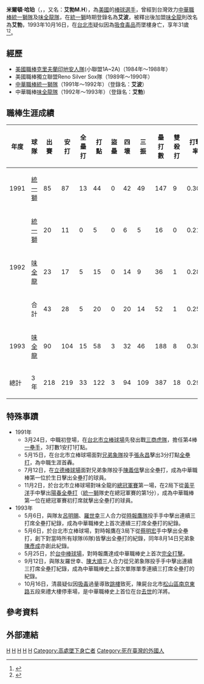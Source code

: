 {{Infobox CPBL player
| name          = 米爾頓·哈珀<br>Milton Harper
| position      = 一壘手、外野手
| birth_date    = {{birth date|mf=yes|1962|7|12}}
| birth_place   = {{USA}}[[加利福尼亞州|加利福尼亞州]][[巴斯托_(加利福尼亞州)|巴斯托]]
| death_date    = {{death date and age|mf=yes|1993|10|16|1962|7|12}}
| death_place   = {{TWN}}[[臺北市|臺北市]]
| bats          = 左
| throws        = 左
| debutdate     = 3月24日
| debutyear     = 1991年
| debutteam     = 統一獅
| finaldate     = 10月10日
| finalyear     = 1993年
| finalteam     = 味全龍
| statyear      = 1993年
| stat1label    = 打擊率
| stat1value    = 0.295
| stat2label    = 全壘打
| stat2value    = 33
| stat3label    = 打點
| stat3value    = 122
| teams         = <nowiki></nowiki>
*[[統一獅|統一獅]]（1991年～1992年）
*[[味全龍|味全龍]]（1992年～1993年）
| highlights    = <nowiki></nowiki>
*[[中華職棒|中華職棒]]單月[[MVP|MVP]]：1993/05
}}

'''米爾頓·哈珀'''（{{lang-en|Milton Harper}}，{{bd|1962年|7月12日|1993年|10月16日|||}}，又名：'''艾勃M.H'''），為[[美國|美國]]的[[棒球選手|棒球選手]]，曾經到台灣效力[[中華職棒|中華職棒]][[統一獅隊|統一獅隊]]及[[味全龍隊|味全龍隊]]，在[[統一獅|統一獅]]時期登錄名為'''艾波'''，被釋出後加盟[[味全龍|味全龍]]則改名為'''艾勃'''，1993年10月16日，在[[台北市|台北市]]疑似因為[[吸食毒品|吸食毒品]]而墜樓身亡，享年31歲<ref>{{cite news|title=棒球史上的今天／1993年10月16日　艾勃離奇墜樓身亡|url=https://news.tvbs.com.tw/sports/621658|website=[[TVBS|TVBS]]|date=2015-10-16|accessdate=2021-04-22|archive-date=2021-04-22|archive-url=https://web.archive.org/web/20210422090030/https://news.tvbs.com.tw/sports/621658|dead-url=no}}</ref><ref>{{cite news|title=一起看球趣／洋砲艾勃創史上首次完全打擊 卻客死異鄉|url=https://sports.ettoday.net/news/916223|website=[[ETtoday新聞雲|ETtoday新聞雲]]|date=2017-06-07|accessdate=2021-04-22|archive-date=2021-04-29|archive-url=https://web.archive.org/web/20210429212434/https://sports.ettoday.net/news/916223|dead-url=no}}</ref>。

==經歷==
*[[美國職棒|美國職棒]][[克里夫蘭印地安人隊|克里夫蘭印地安人隊]](小聯盟1A~2A)（1984年～1988年）
*美國職棒獨立聯盟Reno Silver Sox隊（1989年～1990年）
*[[中華職棒|中華職棒]][[統一獅隊|統一獅隊]]（1991年～1992年）（登錄名：'''艾波'''）
*中華職棒[[味全龍隊|味全龍隊]]（1992年～1993年）（登錄名：'''艾勃'''）

==職棒生涯成績==
{| border="1" width="800PX"
|- align=middle
!年度!!球隊!!出賽!!安打!!全壘打!!打點!!盜壘!!四壞!!三振!!壘打數!!雙殺打!!打擊率
|- align=middle
|1991||[[統一獅|統一獅]]||85||87||13||44||0||42||49||147||9||0.300
|- align="center"
| rowspan="3" |1992||[[統一獅|統一獅]]||20||11||0||5||0||6||5||16||0||0.212
|- align="center"
|[[味全龍|味全龍]]||23||17||5||15||0||14||9||36||1||0.288
|- align="middle" 
!合計!!43||28||5||20||0||20||14||52||1||0.252
|- align=middle
|1993||[[味全龍|味全龍]]||90||104||15||58||3||32||46||188||8||0.305
|- align=middle style="color:#FFFFFF; background-color:#ff0000"
!總計!!3年!!218||219||33||122||3||94||109||387||18||0.295
|}

==特殊事蹟==
*1991年
**3月24日，中職初登場，在[[台北市立棒球場|台北市立棒球場]]先發出戰[[三商虎隊|三商虎隊]]，擔任第4棒[[一壘手|一壘手]]，3打數1安打1打點。
**5月15日，在台北市立棒球場面對[[兄弟象隊|兄弟象隊]]投手[[張永昌_(棒球運動員)|張永昌]]擊出3分打點[[全壘打|全壘打]]，為中職生涯首轟。
**7月12日，在[[立德棒球場|立德棒球場]]面對兄弟象隊投手[[陳義信|陳義信]]擊出全壘打，成為中華職棒第一位於生日擊出全壘打的球員。
**11月2日，於台北市立棒球場對味全龍的[[1991年中華職棒總冠軍賽|總冠軍賽]]第一場，在2局下從[[黃平洋|黃平洋]]手中擊出[[陽春全壘打|陽春全壘打]]（[[統一獅|統一獅]]隊史在總冠軍賽的第1分），成為中華職棒第一位在總冠軍賽初打席就擊出全壘打的球員。
*1993年
**5月6日，與隊友[[呂明賜|呂明賜]]、[[羅世幸|羅世幸]]三人合力從[[時報鷹隊|時報鷹隊]]投手手中擊出連續三打席全壘打紀錄，成為中華職棒史上首次連續三打席全壘打的紀錄。
**5月6日，於台北市立棒球場，對時報鷹在3局下從[[蔡明宏|蔡明宏]]手中擊出全壘打，創下對當時所有球隊(6隊)皆擊出全壘打的紀錄，同年8月14日兄弟象[[陳彥成|陳彥成]]亦創此紀錄。
**5月25日，於[[台中棒球場|台中棒球場]]，對時報鷹達成中華職棒史上首次[[完全打擊|完全打擊]]。
**9月12日，與隊友羅世幸、[[陳大順|陳大順]]三人合力從兄弟象隊投手手中擊出連續三打席全壘打紀錄，成為中華職棒史上首次單隊單季連續三打席全壘打的紀錄。
**10月16日，清晨疑似因[[吸毒|吸毒]]過量導致[[跳樓|跳樓]]致死，陳屍台北市[[松山區_(臺灣)|松山區]][[南京東路_(台北市)|南京東路]]五段來禮大樓停車場，是中華職棒史上首位在台[[去世|去世]]的洋將。

==參考資料==
{{Reflist}}

==外部連結==
{{台灣棒球維基館|艾勃M.H}}
{{baseballstats|mlb=|espn=|br=|fangraphs=|cube=Milton-Harper|brm=harper001mil}}

{{start box}}
{{s-before|聯盟第一位}}
{{s-title|[[中華職棒|中華職棒]][[完全打擊|完全打擊]]締造者| 1993年5月25日}}
{{s-after|[[康雷A.G|康雷]]}}
{{end box}}
{{統一獅1991年中華職棒總冠軍}}
{{中華職棒完全打擊}}
[[Category:美國棒球選手|H]]
[[Category:中華職棒外籍球員|H]]
[[Category:味全龍隊球員|H]]
[[Category:統一7-ELEVEn獅隊球員|H]]
[[Category:美國旅台棒球運動員|H]]
[[Category:高處墜下身亡者|Category:高處墜下身亡者]]
[[Category:死在臺灣的外國人|Category:死在臺灣的外國人]]